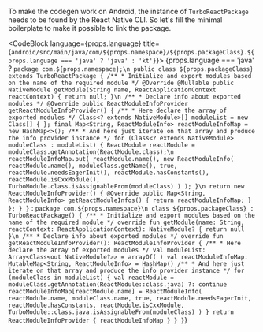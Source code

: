 
<p>
To make the codegen work on Android, the instance of <code>TurboReactPackage</code> needs to be found by the React Native CLI.
So let's fill the minimal boilerplate to make it possible to link the package.
</p>

<CodeBlock language={props.language} title={`android/src/main/java/com/${props.namespace}/${props.packageClass}.${props.language === 'java' ? 'java' : 'kt'}`}>
  {props.language === 'java' ? `package com.${props.namespace};\n
public class ${props.packageClass} extends TurboReactPackage {
    /**
     * Initialize and export modules based on the name of the required module
     */
    @Override
    @Nullable
    public NativeModule getModule(String name, ReactApplicationContext reactContext) {
        return null;
    }\n
    /**
     * Declare info about exported modules
     */
    @Override
    public ReactModuleInfoProvider getReactModuleInfoProvider() {
        /**
         * Here declare the array of exported modules
         */
        Class<? extends NativeModule>[] moduleList = new Class[] {
        };
        final Map<String, ReactModuleInfo> reactModuleInfoMap = new HashMap<>();
        /**
         * And here just iterate on that array and produce the info provider instance
         */
        for (Class<? extends NativeModule> moduleClass : moduleList) {
            ReactModule reactModule = moduleClass.getAnnotation(ReactModule.class);\n
            reactModuleInfoMap.put(
                reactModule.name(),
                new ReactModuleInfo(
                    reactModule.name(),
                    moduleClass.getName(),
                    true,
                    reactModule.needsEagerInit(),
                    reactModule.hasConstants(),
                    reactModule.isCxxModule(),
                    TurboModule.class.isAssignableFrom(moduleClass)
                )
            );
        }\n
        return new ReactModuleInfoProvider() {
            @Override
            public Map<String, ReactModuleInfo> getReactModuleInfos() {
                return reactModuleInfoMap;
            }
        };
    }
}` : `package com.${props.namespace}\n
class ${props.packageClass} : TurboReactPackage() {
    /**
     * Initialize and export modules based on the name of the required module
     */
    override fun getModule(name: String, reactContext: ReactApplicationContext): NativeModule? {
        return null
    }\n
    /**
     * Declare info about exported modules
     */
    override fun getReactModuleInfoProvider(): ReactModuleInfoProvider {
        /**
         * Here declare the array of exported modules
         */
        val moduleList: Array<Class<out NativeModule?>> = arrayOf(
        )
        val reactModuleInfoMap: MutableMap<String, ReactModuleInfo> = HashMap()
        /**
         * And here just iterate on that array and produce the info provider instance
         */
        for (moduleClass in moduleList) {
            val reactModule = moduleClass.getAnnotation(ReactModule::class.java) ?: continue
            reactModuleInfoMap[reactModule.name] =
                ReactModuleInfo(
                    reactModule.name,
                    moduleClass.name,
                    true,
                    reactModule.needsEagerInit,
                    reactModule.hasConstants,
                    reactModule.isCxxModule,
                    TurboModule::class.java.isAssignableFrom(moduleClass)
                )
        }
        return ReactModuleInfoProvider { reactModuleInfoMap }
    }
}`}
</CodeBlock>
